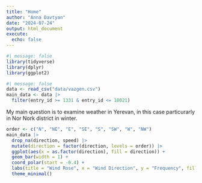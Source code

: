 ```yaml
---
title: "Home"
author: "Anna Davtyan"
date: "2024-07-24"
output: html_document
execute: 
  echo: false
---
```


```r
#| message: false
library(tidyverse)
library(dplyr)
library(ggplot2)
```

```r
#| message: false
data <- read_csv("data/vazgen.csv")
main_data <- data |>
  filter(entry_id >= 1331 & entry_id <= 10021)
```

My main question is to examine weather in Yerevan, in this case particurarly in Nor Nork district in winter.

```r
order <- c("N", "NE", "E", "SE", "S", "SW", "W", "NW")
main_data |>
  drop_na(direction, speed) |>
  mutate(direction = factor(direction, levels = order)) |>
  ggplot(aes(x = as.factor(direction), fill = direction)) + 
  geom_bar(width = 1) +
  coord_polar(start = -0.4) +
  labs(title = "Wind Rose", x = "Wind Direction", y = "Frequency", fill = "Direction") +
  theme_minimal()

```
